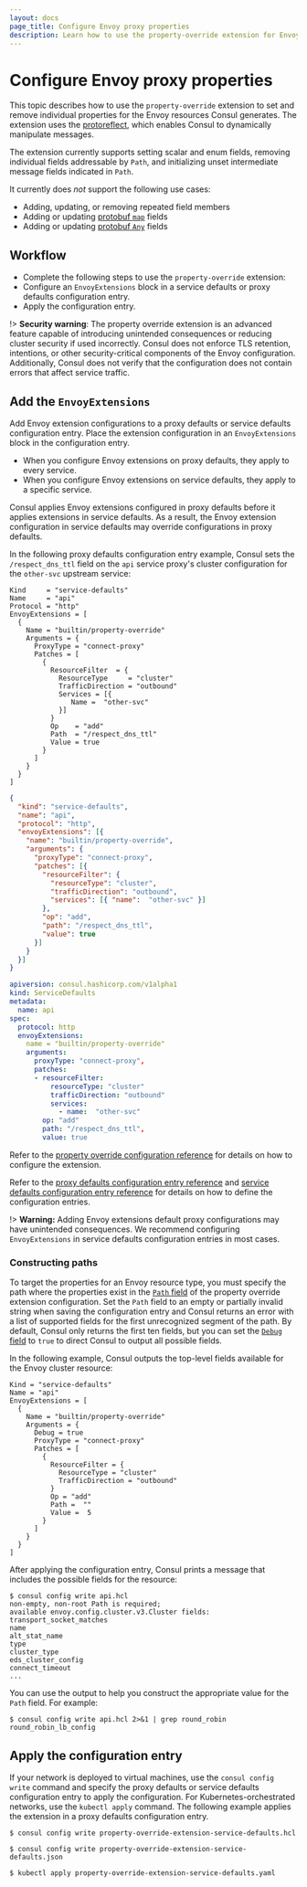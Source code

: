 ```yaml
---
layout: docs
page_title: Configure Envoy proxy properties
description: Learn how to use the property-override extension for Envoy proxies to set and remove individual properties for the Envoy resources Consul generates.
---
```


# Configure Envoy proxy properties

This topic describes how to use the `property-override` extension to set and remove individual properties for the Envoy resources Consul generates. The extension uses the [protoreflect](https://pkg.go.dev/google.golang.org/protobuf/reflect/protoreflect), which enables Consul to dynamically manipulate messages.

The extension currently supports setting scalar and enum fields, removing individual fields addressable by `Path`, and initializing unset intermediate message fields indicated in `Path`.

It currently does _not_ support the following use cases:
- Adding, updating, or removing repeated field members
- Adding or updating [protobuf `map`](https://protobuf.dev/programming-guides/proto3/#maps) fields
- Adding or updating [protobuf `Any`](https://protobuf.dev/programming-guides/proto3/#any) fields

## Workflow

- Complete the following steps to use the `property-override` extension:
- Configure an `EnvoyExtensions` block in a service defaults or proxy defaults configuration entry. 
- Apply the configuration entry.

!> **Security warning**: The property override extension is an advanced feature capable of introducing unintended consequences or reducing cluster security if used incorrectly. Consul does not enforce TLS retention, intentions, or other security-critical components of the Envoy configuration. Additionally, Consul does not verify that the configuration does not contain errors that affect service traffic.

## Add the `EnvoyExtensions`

Add Envoy extension configurations to a proxy defaults or service defaults configuration entry. Place the extension configuration in an `EnvoyExtensions` block in the configuration entry.

- When you configure Envoy extensions on proxy defaults, they apply to every service.
- When you configure Envoy extensions on service defaults, they apply to a specific service.

Consul applies Envoy extensions configured in proxy defaults before it applies extensions in service defaults. As a result, the Envoy extension configuration in service defaults may override configurations in proxy defaults.

In the following proxy defaults configuration entry example, Consul sets the `/respect_dns_ttl` field on the `api` service proxy's cluster configuration for the `other-svc` upstream service:

<Tabs>
<Tab heading="HCL" group="hcl">
<CodeBlockConfig filename="property-override-extension-service-defaults.hcl">

```hcl
Kind     = "service-defaults"
Name     = "api"
Protocol = "http"
EnvoyExtensions = [ 
  {
    Name = "builtin/property-override"
    Arguments = {
      ProxyType = "connect-proxy"
      Patches = [
        {
          ResourceFilter  = {
            ResourceType     = "cluster"
            TrafficDirection = "outbound"
            Services = [{
               Name =  "other-svc"
            }]
          }
          Op    = "add"
          Path  = "/respect_dns_ttl"
          Value = true
        }
      ]
    }
  }
]
```
</CodeBlockConfig>
</Tab>

<Tab heading="JSON" group="json">
<CodeBlockConfig filename="property-override-extension-service-defaults.json">

```json
{
  "kind": "service-defaults",
  "name": "api",
  "protocol": "http",
  "envoyExtensions": [{
    "name": "builtin/property-override",
    "arguments": {
      "proxyType": "connect-proxy",
      "patches": [{
        "resourceFilter": {
          "resourceType": "cluster",
          "trafficDirection": "outbound",
          "services": [{ "name":  "other-svc" }]
        },
        "op": "add",
        "path": "/respect_dns_ttl",
        "value": true
      }]
    }
  }]
}
```
</CodeBlockConfig>
</Tab>
<Tab heading="Kubernetes" group="kubernetes">
<CodeBlockConfig filename="property-override-extension-service-defaults.yaml">

```yaml
apiversion: consul.hashicorp.com/v1alpha1
kind: ServiceDefaults
metadata:
  name: api
spec:
  protocol: http
  envoyExtensions:
    name = "builtin/property-override"
    arguments: 
      proxyType: "connect-proxy",
      patches: 
      - resourceFilter: 
          resourceType: "cluster" 
          trafficDirection: "outbound"
          services: 
            - name:  "other-svc"
        op: "add"
        path: "/respect_dns_ttl",
        value: true
```

</CodeBlockConfig>
</Tab>
</Tabs>


Refer to the [property override configuration reference](/consul/docs/connect/proxies/envoy-extensions/configuration/property-override) for details on how to configure the extension. 

Refer to the [proxy defaults configuration entry reference](/consul/docs/connect/config-entries/proxy-defaults) and [service defaults configuration entry reference](/consul/docs/connect/config-entries/service-defaults) for details on how to define the configuration entries. 

!> **Warning:** Adding Envoy extensions default proxy configurations may have unintended consequences. We recommend configuring `EnvoyExtensions` in service defaults configuration entries in most cases.

### Constructing paths

To target the properties for an Envoy resource type, you must specify the path where the properties exist in the [`Path` field](/consul/docs/connect/proxies/envoy-extensions/configuration/property-override#patches-path) of the property override extension configuration. Set the `Path` field to an empty or partially invalid string when saving the configuration entry and Consul returns an error with a list of supported fields for the first unrecognized segment of the path. By default, Consul only returns the first ten fields, but you can set the [`Debug` field](/consul/docs/connect/proxies/envoy-extensions/configuration/property-override#debug) to `true`  to direct Consul to output all possible fields. 

In the following example, Consul outputs the top-level fields available for the Envoy cluster resource:

```hcl
Kind = "service-defaults"
Name = "api"
EnvoyExtensions = [
  {
    Name = "builtin/property-override"
    Arguments = {
      Debug = true
      ProxyType = "connect-proxy"
      Patches = [
        {
          ResourceFilter = {
            ResourceType = "cluster"
            TrafficDirection = "outbound"
          }
          Op = "add"
          Path =  ""
          Value =  5
        }
      ]
    }
  }
]
```

After applying the configuration entry, Consul prints a message that includes the possible fields for the resource:

```shell-session
$ consul config write api.hcl
non-empty, non-root Path is required;
available envoy.config.cluster.v3.Cluster fields:
transport_socket_matches
name
alt_stat_name
type
cluster_type
eds_cluster_config
connect_timeout
...
```

You can use the output to help you construct the appropriate value for the `Path` field. For example:

```shell-session
$ consul config write api.hcl 2>&1 | grep round_robin
round_robin_lb_config
```




## Apply the configuration entry

If your network is deployed to virtual machines, use the `consul config write` command and specify the proxy defaults or service defaults configuration entry to apply the configuration. For Kubernetes-orchestrated networks, use the `kubectl apply` command. The following example applies the extension in a proxy defaults configuration entry.

<Tabs>
<Tab heading="HCL" group="hcl">

```shell-session
$ consul config write property-override-extension-service-defaults.hcl
```

</Tab>
<Tab heading="JSON" group="json">

```shell-session
$ consul config write property-override-extension-service-defaults.json

```

</Tab>
<Tab heading="Kubernetes" group="kubernetes">

```shell-session
$ kubectl apply property-override-extension-service-defaults.yaml
```

</Tab>
</Tabs>

